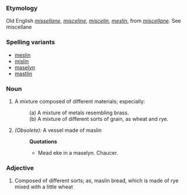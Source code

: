 ===Etymology===
Old English ''[[missellane]]'', ''[[misceline]]'', ''[[miscelin]]'', ''[[meslin]]'', from ''[[miscellane]]''. See miscellane
===Spelling variants===
*[[meslin]]
*[[mislin]]
*[[maselyn]]
*[[mastlin]]
===Noun===
#A mixture composed of different materials; especially: 
#:(a) A mixture of metals resembling brass. 
#:(b) A mixture of different sorts of grain, as wheat and rye.
#''(Obsolete):'' A vessel made of maslin
#:'''Quotations'''
#:*Mead eke in a maselyn. Chaucer.
===Adjective===
#Composed of different sorts; as, maslin bread, which is made of rye mixed with a little wheat